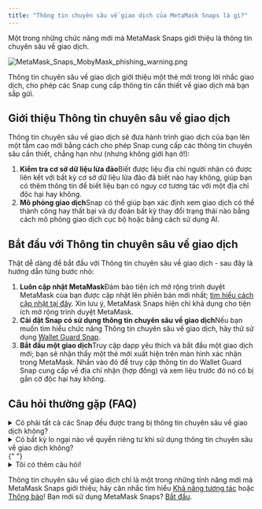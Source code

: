 ```yaml
---
title: "Thông tin chuyên sâu về giao dịch của MetaMask Snaps là gì?"
---
```


Một trong những chức năng mới mà MetaMask Snaps giới thiệu là thông tin chuyên sâu về giao dịch.

<div class="center-container">
  <div class="img-small">
    <img
      src={
        require("../../../../../img/metamask-snaps/what-are-security-snaps/MetaMask_Snaps_MobyMask_phishing_warning.png")
          .default
      }
      alt="MetaMask_Snaps_MobyMask_phishing_warning.png"
    />
  </div>
</div>

Thông tin chuyên sâu về giao dịch giới thiệu một thẻ mới trong lời nhắc giao dịch, cho phép các Snap cung cấp thông tin cần thiết về giao dịch mà bạn sắp gửi.

## Giới thiệu Thông tin chuyên sâu về giao dịch

Thông tin chuyên sâu về giao dịch sẽ đưa hành trình giao dịch của bạn lên một tầm cao mới bằng cách cho phép Snap cung cấp các thông tin chuyên sâu cần thiết, chẳng hạn như (nhưng không giới hạn ở!):

1. **Kiểm tra cơ sở dữ liệu lừa đảo**Biết được liệu địa chỉ người nhận có được liên kết với bất kỳ cơ sở dữ liệu lừa đảo đã biết nào hay không, giúp bạn có thêm thông tin để biết liệu bạn có nguy cơ tương tác với một địa chỉ độc hại hay không.
2. **Mô phỏng giao dịch**Snap có thể giúp bạn xác định xem giao dịch có thể thành công hay thất bại và dự đoán bất kỳ thay đổi trạng thái nào bằng cách mô phỏng giao dịch cục bộ hoặc bằng cách sử dụng AI.

## Bắt đầu với Thông tin chuyên sâu về giao dịch

Thật dễ dàng để bắt đầu với Thông tin chuyên sâu về giao dịch - sau đây là hướng dẫn từng bước nhỏ:

1. **Luôn cập nhật MetaMask**Đảm bảo tiện ích mở rộng trình duyệt MetaMask của bạn được cập nhật lên phiên bản mới nhất; [tìm hiểu cách cập nhật tại đây](/managing-my-wallet/using-metamask/how-to-update-the-version-of-metamask). Xin lưu ý, MetaMask Snaps hiện chỉ khả dụng cho tiện ích mở rộng trình duyệt MetaMask.
2. **Cài đặt Snap có sử dụng thông tin chuyên sâu về giao dịch**Nếu bạn muốn tìm hiểu chức năng Thông tin chuyên sâu về giao dịch, hãy thử sử dụng [Wallet Guard Snap](https://snaps.metamask.io/snap/npm/wallet-guard-snap?utm_source=metamaskSupport&utm_medium=knowledge-base&utm_campaign=2023_Sep_snaps-launch_content_txinsights).
3. **Bắt đầu một giao dịch**Truy cập dapp yêu thích và bắt đầu một giao dịch mới; bạn sẽ nhận thấy một thẻ mới xuất hiện trên màn hình xác nhận trong MetaMask. Nhấn vào đó để truy cập thông tin do Wallet Guard Snap cung cấp về địa chỉ nhận (hợp đồng) và xem liệu trước đó nó có bị gắn cờ độc hại hay không.

## Câu hỏi thường gặp (FAQ)

<details>
<summary>Có phải tất cả các Snap đều được trang bị thông tin chuyên sâu về giao dịch không?</summary>

<div>

Không phải mọi Snap đều sử dụng thông tin chuyên sâu về giao dịch. Kiểm tra phần mô tả của các Snap riêng lẻ để xem liệu chúng có sử dụng thông tin chuyên sâu về giao dịch hay không. Khi cài đặt Snap, bạn cũng có thể xem liệu nó có sử dụng thông tin chuyên sâu về giao dịch hay không bằng cách kiểm tra các quyền mà nó yêu cầu:

<div class="center-container">
  <div class="img-medium">
    <img
      src={
        require("../../../../../img/metamask-snaps/what-are-security-snaps/MetaMask_Snaps_transaction_insights_permission.png")
          .default
      }
      alt="Tìm nạp và hiển thị thông tin chuyên sâu về giao dịch"
    />
  </div>
</div>

</div>
</details>

<details>
  <summary>
    Có bất kỳ lo ngại nào về quyền riêng tư khi sử dụng thông tin chuyên sâu về
    giao dịch không?
  </summary>
  <div>
    {" "}
    Các loại Snap khác nhau sẽ truy cập những thông tin khác nhau dựa trên các quyền
    được cấp khi cài đặt. Bất kỳ dữ liệu người dùng nào mà bạn chia sẻ với Snap do
    bên thứ ba phát triển đều sẽ được thu thập trực tiếp bởi các nhà lập trình của
    Snap; MetaMask không có quyền truy cập vào dữ liệu này. Chỉ cài đặt Snap từ các
    nhà lập trình mà bạn tin tưởng và luôn kiểm tra chính sách quyền riêng tư và
    điều khoản sử dụng của Snap trước khi cài đặt.{" "}
  </div>
</details>{" "}

<details>
  <summary>Tôi có thêm câu hỏi!</summary>
  <div>
    {" "}
    Hãy xem [trang Câu hỏi thường gặp về MetaMask Snaps](/metamask-snaps/metamask-snaps-faq).{" "}
  </div>
</details>

Thông tin chuyên sâu về giao dịch chỉ là một trong những tính năng mới mà MetaMask Snaps giới thiệu; hãy cân nhắc tìm hiểu [Khả năng tương tác](/metamask-snaps/what-are-interoperability-snaps) hoặc [Thông báo](/metamask-snaps/what-are-communication-snaps)! Bạn mới sử dụng MetaMask Snaps? [Bắt đầu](/metamask-snaps/getting-started-with-metamask-snaps).

